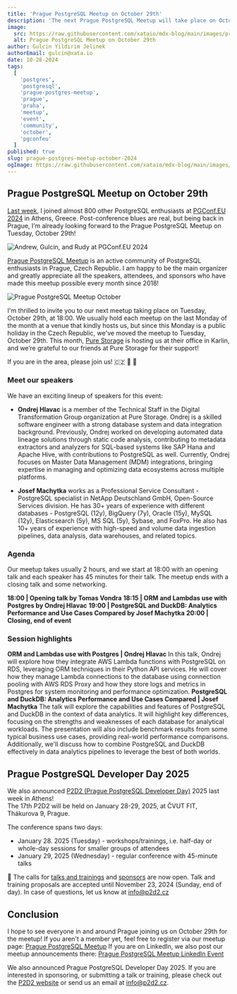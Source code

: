 ```yaml
---
title: 'Prague PostgreSQL Meetup on October 29th'
description: 'The next Prague PostgreSQL Meetup will take place on October 29th!'
image:
  src: https://raw.githubusercontent.com/xataio/mdx-blog/main/images/prague-postgres-meetup/prague-postgres-meetup@2x.png
  alt: Prague PostgreSQL Meetup on October 29th
author: Gulcin Yildirim Jelinek
authorEmail: gulcin@xata.io
date: 10-28-2024
tags:
  [
    'postgres',
    'postgresql',
    'prague-postgres-meetup',
    'prague',
    'praha',
    'meetup',
    'event',
    'community',
    'october',
    'pgconfeu'
  ]
published: true
slug: prague-postgres-meetup-october-2024
ogImage: https://raw.githubusercontent.com/xataio/mdx-blog/main/images/prague-postgres-meetup/prague-postgres-meetup-og@2x.png
---
```


## Prague PostgreSQL Meetup on October 29th

[Last week](https://xata.io/blog/pgconfeu-2024), I joined almost 800 other PostgreSQL enthusiasts at [PGConf.EU 2024](https://2024.pgconf.eu/) in Athens, Greece.
Post-conference blues are real, but being back in Prague, I’m already looking forward to the Prague PostgreSQL Meetup on Tuesday, October 29th!

![Andrew, Gulcin, and Rudy at PGConf.EU 2024](/images/prague-postgres-meetup/andrew-gulcin-rudy.png)

[Prague PostgreSQL Meetup](https://www.meetup.com/prague-postgresql-meetup/) is an active community of PostgreSQL enthusiasts in Prague, Czech Republic.
I am happy to be the main organizer and greatly appreciate all the speakers, attendees, and sponsors who have made this meetup possible every month since 2018!

![Prague PostgreSQL Meetup October](/images/prague-postgres-meetup/meetup-oct.png)

I'm thrilled to invite you to our next meetup taking place on Tuesday, October 29th, at 18:00.
We usually hold each meetup on the last Monday of the month at a venue that kindly hosts us, but since this Monday is a public holiday in the Czech Republic, we've moved the meetup to Tuesday, October 29th.
This month, [Pure Storage](https://www.purestorage.com/) is hosting us at their office in Karlin, and we’re grateful to our friends at Pure Storage for their support!

If you are in the area, please join us! 🇨🇿 💙 🐘

### Meet our speakers

We have an exciting lineup of speakers for this event:

- **Ondrej Hlavac** is a member of the Technical Staff in the Digital Transformation Group organization at Pure Storage. Ondrej is a skilled software engineer with a strong database system and data integration background. Previously, Ondrej worked on developing automated data lineage solutions through static code analysis, contributing to metadata extractors and analyzers for SQL-based systems like SAP Hana and Apache Hive, with contributions to PostgreSQL as well. Currently, Ondrej focuses on Master Data Management (MDM) integrations, bringing expertise in managing and optimizing data ecosystems across multiple platforms.

- **Josef Machytka** works as a Professional Service Consultant - PostgreSQL specialist in NetApp Deutschland GmbH, Open-Source Services division. He has 30+ years of experience with different databases - PostgreSQL (12y), BigQuery (7y), Oracle (15y), MySQL (12y), Elasticsearch (5y), MS SQL (5y), Sybase, and FoxPro. He also has 10+ years of experience with high-speed and volume data ingestion pipelines, data analysis, data warehouses, and related topics.

### Agenda

Our meetup takes usually 2 hours, and we start at 18:00 with an opening talk and each speaker has 45 minutes for their talk.
The meetup ends with a closing talk and some networking.

<Alert flexDirection="column" alignItems="flex-start" gap="1">
  <b>18:00 | Opening talk by Tomas Vondra</b>
</Alert>

<Alert flexDirection="column" alignItems="flex-start" gap="1">
  <b>18:15 | ORM and Lambdas use with Postgres by Ondrej Hlavac</b>
</Alert>

<Alert flexDirection="column" alignItems="flex-start" gap="1">
  <b>19:00 | PostgreSQL and DuckDB: Analytics Performance and Use Cases Compared by Josef Machytka</b>
</Alert>

<Alert flexDirection="column" alignItems="flex-start" gap="1">
  <b>20:00 | Closing, end of event</b>
</Alert>

### Session highlights

<Alert flexDirection="column" alignItems="flex-start" gap="1">
  <b>ORM and Lambdas use with Postgres | Ondrej Hlavac</b>
  <Box as="span" color="titleAccent">
    In this talk, Ondrej will explore how they integrate AWS Lambda functions with PostgreSQL on RDS, leveraging ORM
    techniques in their Python API services. He will cover how they manage Lambda connections to the database using
    connection pooling with AWS RDS Proxy and how they store logs and metrics in Postgres for system monitoring and
    performance optimization.
  </Box>
</Alert>

<Alert flexDirection="column" alignItems="flex-start" gap="1">
  <b>PostgreSQL and DuckDB: Analytics Performance and Use Cases Compared | Josef Machytka</b>
  <Box as="span" color="titleAccent">
    The talk will explore the capabilities and features of PostgreSQL and DuckDB in the context of data analytics. It
    will highlight key differences, focusing on the strengths and weaknesses of each database for analytical workloads.
    The presentation will also include benchmark results from some typical business use cases, providing real-world
    performance comparisons. Additionally, we'll discuss how to combine PostgreSQL and DuckDB effectively in data
    analytics pipelines to leverage the best of both worlds.
  </Box>
</Alert>

## Prague PostgreSQL Developer Day 2025

We also announced [P2D2 (Prague PostgreSQL Developer Day)](https://p2d2.cz/) 2025 last week in Athens!  
The 17th P2D2 will be held on January 28-29, 2025, at ČVUT FIT, Thákurova 9, Prague.

The conference spans two days:

- January 28. 2025 (Tuesday) - workshops/trainings, i.e. half-day or whole-day sessions for smaller groups of attendees
- January 29, 2025 (Wednesday) - regular conference with 45-minute talks

📣 The calls for [talks and trainings](https://docs.google.com/forms/d/1jm13YksXYUiM3dlwGjHPWMQwVGro4tQxrFYVoOP9PK8/viewform?edit_requested=true) and [sponsors](https://docs.google.com/forms/d/1Uq-lsYP3nj4w9KQGFyguOtZDSr8HYT26rbiMl47PjdY/viewform?edit_requested=true) are now open.
Talk and training proposals are accepted until November 23, 2024 (Sunday, end of day). In case of questions, let us know at info@p2d2.cz

## Conclusion

I hope to see everyone in and around Prague joining us on October 29th for the meetup!
If you aren't a member yet, feel free to register via our meetup page: [Prague PostgreSQL Meetup](https://www.meetup.com/prague-postgresql-meetup)
If you are on LinkedIn, we also post our meetup announcements there: [Prague PostgreSQL Meetup LinkedIn Event](https://www.linkedin.com/events/7251534755974770688/about/)

We also announced Prague PostgreSQL Developer Day 2025. If you are interested in sponsoring, or submitting a talk or training, please check out the [P2D2 website](https://p2d2.cz/) or send us an email at info@p2d2.cz.
